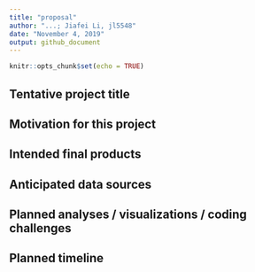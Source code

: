 ```yaml
---
title: "proposal"
author: "...; Jiafei Li, jl5548"
date: "November 4, 2019"
output: github_document
---
```


```r
knitr::opts_chunk$set(echo = TRUE)
```

## Tentative project title


## Motivation for this project


## Intended final products


## Anticipated data sources


## Planned analyses / visualizations / coding challenges


## Planned timeline

